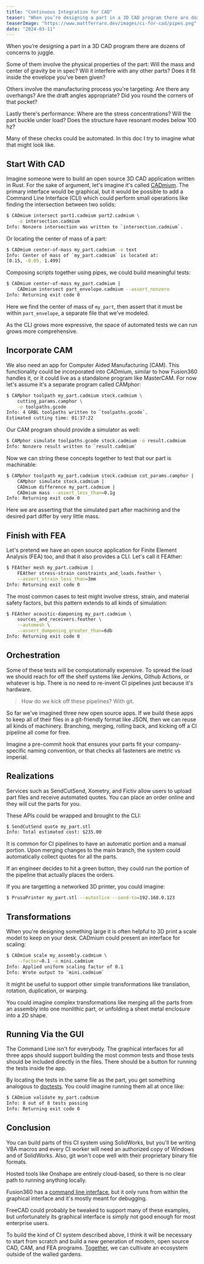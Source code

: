 ```yaml
---
title: "Continuous Integration for CAD"
teaser: "When you’re designing a part in a 3D CAD program there are dozens of concerns to juggle"
teaserImage: "https://www.mattferraro.dev/images/ci-for-cad/pipes.png"
date: "2024-03-11"
---
```


When you’re designing a part in a 3D CAD program there are dozens of concerns to juggle.

Some of them involve the physical properties of the part: Will the mass and center of gravity be in spec? Will it interfere with any other parts? Does it fit inside the envelope you’ve been given?

Others involve the manufacturing process you're targeting: Are there any overhangs? Are the draft angles appropriate? Did you round the corners of that pocket?

Lastly there's performance: Where are the stress concentrations? Will the part buckle under load? Does the structure have resonant modes below 100 hz?

<!-- When considering an entire assembly, yet more questions come up: Is the shell waterproof? Are two dissimilar metals touching? Is your assembly actually assemblable? -->

Many of these checks could be automated. In this doc I try to imagine what that might look like.

## Start With CAD

Imagine someone were to build an open source 3D CAD application written in Rust. For the sake of argument, let's imagine it's called [CADmium](https://docs.google.com/document/d/1gyjAhCFvK4_TY-Hv4YuOq7oNZCu2_Wj1vLEbbcC3zGw/edit). The primary interface would be graphical, but it would be possible to add a Command Line Interface (CLI) which could perform small operations like finding the intersection between two solids:

```bash
$ CADmium intersect part1.cadmium part2.cadmium \
    -o intersection.cadmium
Info: Nonzero intersection was written to `intersection.cadmium`.
```

Or locating the center of mass of a part:

```bash
$ CADmium center-of-mass my_part.cadmium -o text
Info: Center of mass of `my_part.cadmium` is located at:
[0.15, -0.05, 1.499]
```

Composing scripts together using pipes, we could build meaningful tests:

```bash
$ CADmium center-of-mass my_part.cadmium |
    CADmium intersect part_envelope.cadmium --assert_nonzero
Info: Returning exit code 0
```

Here we find the center of mass of `my_part`, then assert that it must be within `part_envelope`, a separate file that we've modeled.

As the CLI grows more expressive, the space of automated tests we can run grows more comprehensive.

## Incorporate CAM

We also need an app for Computer Aided Manufacturing (CAM). This functionality could be incorporated into CADmium, similar to how Fusion360 handles it, or it could live as a standalone program like MasterCAM. For now let's assume it's a separate program called CAMphor:

```bash
$ CAMphor toolpath my_part.cadmium stock.cadmium \
    cutting_params.camphor \
    -o toolpaths.gcode
Info: 4 GRBL toolpaths written to `toolpaths.gcode`.
Estimated cutting time: 01:37:22
```

Our CAM program should provide a simulator as well:

```bash
$ CAMphor simulate toolpaths.gcode stock.cadmium -o result.cadmium
Info: Nonzero result written to `result.cadmium`
```

Now we can string these concepts together to test that our part is machinable:

```bash
$ CAMphor toolpath my_part.cadmium stock.cadmium cut_params.camphor |
    CAMphor simulate stock.cadmium |
    CADmium difference my_part.cadmium |
    CADmium mass --assert_less_than=0.1g
Info: Returning exit code 0
```

Here we are asserting that the simulated part after machining and the desired part differ by very little mass.

## Finish with FEA

Let's pretend we have an open source application for Finite Element Analysis (FEA) too, and that it also provides a CLI. Let's call it FEAther:

```bash
$ FEAther mesh my_part.cadmium |
    FEAther stress-strain constraints_and_loads.feather \
    --assert_strain_less_than=3mm
Info: Returning exit code 0
```

The most common cases to test might involve stress, strain, and material safety factors, but this pattern extends to all kinds of simulation:

```bash
$ FEAther acoustic-dampening my_part.cadmium \
    sources_and_receivers.feather \
    --automesh \
    --assert_dampening_greater_than=6db
Info: Returning exit code 0
```

## Orchestration

Some of these tests will be computationally expensive. To spread the load we should reach for off the shelf systems like Jenkins, Github Actions, or whatever is hip. There is no need to re-invent CI pipelines just because it's hardware.

> How do we kick off these pipelines? With git.

So far we've imagined three new open source apps. If we build these apps to keep all of their files in a git-friendly format like JSON, then we can reuse all kinds of machinery. Branching, merging, rolling back, and kicking off a CI pipeline all come for free.

Imagine a pre-commit hook that ensures your parts fit your company-specific naming convention, or that checks all fasteners are metric vs imperial.

## Realizations

Services such as SendCutSend, Xometry, and Fictiv allow users to upload part files and receive automated quotes. You can place an order online and they will cut the parts for you.

These APIs could be wrapped and brought to the CLI:

```bash
$ SendCutSend quote my_part.stl
Info: Total estimated cost: $235.00
```

It is common for CI pipelines to have an automatic portion and a manual portion. Upon merging changes to the main branch, the system could automatically collect quotes for all the parts.

If an engineer decides to hit a green button, they could run the portion of the pipeline that actually places the orders.

If you are targetting a networked 3D printer, you could imagine:

```bash
$ PrusaPrinter my_part.stl --autoslice --send-to=192.168.0.123
```

## Transformations

When you're designing something large it is often helpful to 3D print a scale model to keep on your desk. CADmium could present an interface for scaling:

```bash
$ CADmium scale my_assembly.cadmium \
    --factor=0.1 -o mini.cadmium
Info: Applied uniform scaling factor of 0.1
Info: Wrote output to `mini.cadmium`
```

It might be useful to support other simple transformations like translation, rotation, duplication, or warping.

You could imagine complex transformations like merging all the parts from an assembly into one monlithic part, or unfolding a sheet metal enclosure into a 2D shape.

## Running Via the GUI

The Command Line isn't for everybody. The graphical interfaces for all three apps should support building the most common tests and those tests should be included directly in the files. There should be a button for running the tests inside the app.

By locating the tests in the same file as the part, you get something analogous to [doctests](https://doc.rust-lang.org/rustdoc/write-documentation/documentation-tests.html). You could imagine running them all at once like:

```bash
$ CADmium validate my_part.cadmium
Info: 8 out of 8 tests passing
Info: Returning exit code 0
```

## Conclusion

You can build parts of this CI system using SolidWorks, but you'll be writing VBA macros and every CI worker will need an authorized copy of Windows and of SolidWorks. Also, git won't cope well with their proprietary binary file formats.

Hosted tools like Onshape are entirely cloud-based, so there is no clear path to running anything locally.

Fusion360 has a [command line interface](https://productdesignonline.com/tips-and-tricks/does-fusion-360-have-a-command-line/), but it only runs from within the graphical interface and it's mostly meant for debugging.

FreeCAD could probably be tweaked to support many of these examples, but unfortunately its graphical interface is simply not good enough for most enterprise users.

To build the kind of CI system described above, I think it will be necessary to start from scratch and build a new generation of modern, open source CAD, CAM, and FEA programs. [Together](https://discord.gg/G2pcSVf3pt), we can cultivate an ecosystem outside of the walled gardens.
